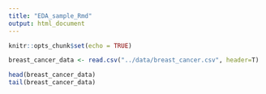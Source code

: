 ```yaml
---
title: "EDA_sample_Rmd"
output: html_document
---
```


```r
knitr::opts_chunk$set(echo = TRUE)
```

```r
breast_cancer_data <- read.csv("../data/breast_cancer.csv", header=T)

head(breast_cancer_data)
tail(breast_cancer_data)
```

